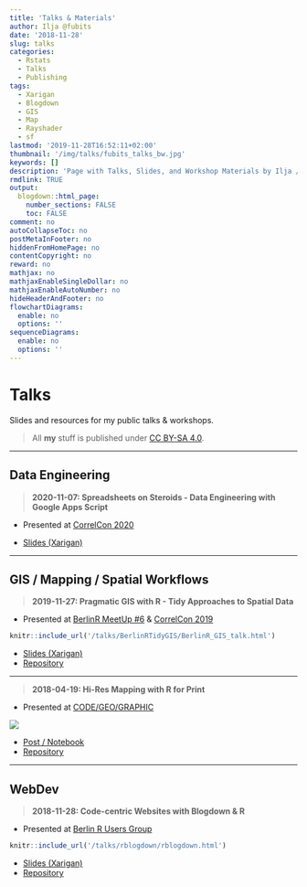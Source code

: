 ```yaml
---
title: 'Talks & Materials'
author: Ilja @fubits
date: '2018-11-28'
slug: talks
categories:
  - Rstats
  - Talks
  - Publishing
tags:
  - Xarigan
  - Blogdown
  - GIS
  - Map
  - Rayshader
  - sf
lastmod: '2019-11-28T16:52:11+02:00'
thumbnail: '/img/talks/fubits_talks_bw.jpg'
keywords: []
description: 'Page with Talks, Slides, and Workshop Materials by Ilja / fubits'
rmdlink: TRUE
output:
  blogdown::html_page:
    number_sections: FALSE
    toc: FALSE
comment: no
autoCollapseToc: no
postMetaInFooter: no
hiddenFromHomePage: no
contentCopyright: no
reward: no
mathjax: no
mathjaxEnableSingleDollar: no
mathjaxEnableAutoNumber: no
hideHeaderAndFooter: no
flowchartDiagrams:
  enable: no
  options: ''
sequenceDiagrams:
  enable: no
  options: ''
---
```


# Talks

Slides and resources for my public talks & workshops.

> All **my** stuff is published under [CC BY-SA 4.0](https://creativecommons.org/licenses/by-sa/4.0/){target="_blank"}.

___

## Data Engineering

> **2020-11-07: Spreadsheets on Steroids - Data Engineering with Google Apps Script**

* Presented at [CorrelCon 2020](https://correlaid.org/en/events/2020-11/correlcon/){target="_blank"}

<!--
```r
knitr::include_url('/talks/data-engineering-gas/2020-correlcon-data-engineering.html')
```
-->
* [Slides (Xarigan)](data-engineering-gas/2020-correlcon-data-engineering.html#1')

___

## GIS / Mapping / Spatial Workflows

> **2019-11-27: Pragmatic GIS with R - Tidy Approaches to Spatial Data**

* Presented at [BerlinR MeetUp #6](https://www.meetup.com/de-DE/BerlinR-R-users-group/events/266157696/){target="_blank"} & [CorrelCon 2019](https://correlaid.org/en/events/2019-11/meetup/){target="_blank"}

```r
knitr::include_url('/talks/BerlinRTidyGIS/BerlinR_GIS_talk.html')
```

* [Slides (Xarigan)](BerlinRTidyGIS/BerlinR_GIS_talk.html#1)
* [Repository](https://github.com/ellocke/GithubPage/tree/master/static/talks/BerlinRTidyGIS)

___

> **2018-04-19: Hi-Res Mapping with R for Print**

* Presented at  [CODE/GEO/GRAPHIC](http://code-geo-graphic.com/){target="_blank"}

[![](/img/mapping_talk/map_affinity.jpg)](/post/r-low-budget-high-res-mapping-with-r-for-not-for-profit-print/ "Post / Notebook")

* [Post / Notebook](/post/r-low-budget-high-res-mapping-with-r-for-not-for-profit-print/)
* [Repository](https://github.com/ellocke/GithubPage/blob/master/content/post/)

___

## WebDev

> **2018-11-28: Code-centric Websites with Blogdown & R**

* Presented at [Berlin R Users Group](https://www.meetup.com/de-DE/Berlin-R-Users-Group/events/256343177/){target="_blank"}

```r
knitr::include_url('/talks/rblogdown/rblogdown.html')
```

* [Slides (Xarigan)](rblogdown/rblogdown.html#1)
* [Repository](https://github.com/ellocke/GithubPage/tree/master/static/talks/rblogdown)
